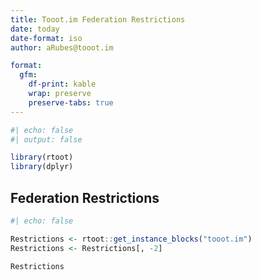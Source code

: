 ```yaml
---
title: Tooot.im Federation Restrictions
date: today
date-format: iso
author: aRubes@tooot.im

format:
  gfm:
    df-print: kable
    wrap: preserve
    preserve-tabs: true
---
```


```r
#| echo: false
#| output: false

library(rtoot)
library(dplyr)
```

## Federation Restrictions


```r
#| echo: false

Restrictions <- rtoot::get_instance_blocks("tooot.im")
Restrictions <- Restrictions[, -2]

Restrictions
```


